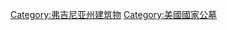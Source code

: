 {{Commons cat|Arlington National Cemetery}}

[[Category:弗吉尼亚州建筑物|Category:弗吉尼亚州建筑物]]
[[Category:美國國家公墓|Category:美國國家公墓]]